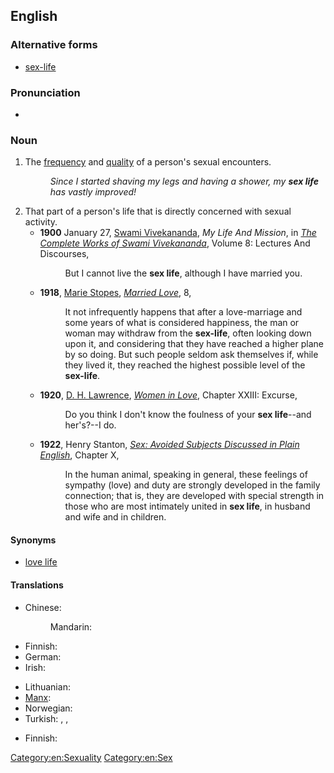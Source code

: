 ==English==

===Alternative forms===
* [[sex-life]]


===Pronunciation===
* {{IPA|/ˈsɛksˌɫaɪf/}}

===Noun===
{{en-noun|sg=[[sex]] [[life]]|sex lives}}

# {{rfv-sense}} The [[frequency]] and [[quality]] of a person's sexual encounters.
#: ''Since I started shaving my legs and having a shower, my '''sex life''' has vastly improved!''
# That part of a person's life that is directly concerned with sexual activity.
#* '''1900''' January 27, [[w:Swami Vivekananda|Swami Vivekananda]], ''My Life And Mission'', in ''[[s:The Complete Works of Swami Vivekananda/Volume 8/Lectures And Discourses/My Life And Mission|The Complete Works of Swami Vivekananda]]'', Volume 8: Lectures And Discourses,
#*: But I cannot live the '''sex life''', although I have married you.
#* '''1918''', [[w:Marie Stopes|Marie Stopes]], ''[[s:Married Love/8|Married Love]]'', 8,
#*: It not infrequently happens that after a love-marriage and some years of what is considered happiness, the man or woman may withdraw from the '''sex-life''', often looking down upon it, and considering that they have reached a higher plane by so doing. But such people seldom ask themselves if, while they lived it, they reached the highest possible level of the '''sex-life'''.
#* '''1920''', [[w:D. H. Lawrence|D. H. Lawrence]], ''[[s:Women in Love/Chapter XXIII|Women in Love]]'', Chapter XXIII: Excurse,
#*: Do you think I don't know the foulness of your '''sex life'''--and her's?--I do.
#* '''1922''', Henry Stanton, ''[[s:Sex/Chapter X|Sex: Avoided Subjects Discussed in Plain English]]'', Chapter X,
#*: In the human animal, speaking in general, these feelings of sympathy (love) and duty are strongly developed in the family connection; that is, they are developed with special strength in those who are most intimately united in '''sex life''', in husband and wife and in children.

====Synonyms====
* [[love life]]

====Translations====
{{trans-top|frequency and quality of a person's sexual encounters}}
* Chinese:
*: Mandarin: {{t-|cmn|性生活|tr=xìngshēnghuó|sc=Hani}}
* Finnish: {{t-|fi|sukupuolielämä}}
* German: {{t|de|Liebesleben|n}}
* Irish: {{t-|ga|saol gnéis|m|xs=Irish}}
{{trans-mid}}
* Lithuanian: {{t-|lt|lytinis gyvenimas|m|xs=Lithuanian}}
* [[Manx]]: {{t-|gv|bea cheintyssagh|f|xs=Manx}}
* Norwegian: {{t|no|sexliv|n}}
* Turkish: {{t|tr|cinsel yaşam}},  {{t|tr|cinsel hayat}},  {{t|tr|seks hayatı}}
{{trans-bottom}}
{{trans-top|the part of a person's life that directly concerns sexual activity}}
* Finnish: {{t|fi|sukupuolielämä}}
{{trans-mid}}
{{trans-bottom}}

[[Category:en:Sexuality]]
[[Category:en:Sex]]